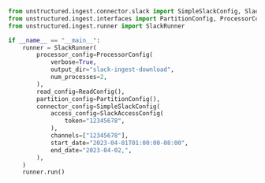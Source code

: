 ```python Python
from unstructured.ingest.connector.slack import SimpleSlackConfig, SlackAccessConfig
from unstructured.ingest.interfaces import PartitionConfig, ProcessorConfig, ReadConfig
from unstructured.ingest.runner import SlackRunner

if __name__ == "__main__":
    runner = SlackRunner(
        processor_config=ProcessorConfig(
            verbose=True,
            output_dir="slack-ingest-download",
            num_processes=2,
        ),
        read_config=ReadConfig(),
        partition_config=PartitionConfig(),
        connector_config=SimpleSlackConfig(
            access_config=SlackAccessConfig(
                token="12345678",
            ),
            channels=["12345678"],
            start_date="2023-04-01T01:00:00-08:00",
            end_date="2023-04-02,",
        ),
    )
    runner.run()
```
